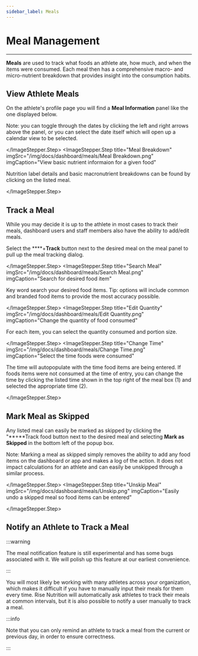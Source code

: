 ```yaml
---
sidebar_label: Meals
---
```



# Meal Management

---

**Meals** are used to track what foods an athlete ate, how much, and when the items were
consumed. Each meal then has a comprehensive macro- and micro-nutrient breakdown that provides insight into the consumption habits. 

## View Athlete Meals


On the athlete's profile page you will find a **Meal Information** panel like the one displayed below.  

Note: you can toggle through the dates by clicking the left and right arrows above the panel, or you
can select the date itself which will open up a calendar view to be selected.

 <ImageStepper>
  <ImageStepper.Step
    title="View Meals Panel"
    imgSrc="/img/docs/dashboard/meals/Meal Info_panel.png"
    imgCaption="View the meals panel to see tracked items"
  >

</ImageStepper.Step>
  <ImageStepper.Step
    title="Meal Breakdown"
    imgSrc="/img/docs/dashboard/meals/Meal Breakdown.png"
    imgCaption="View basic nutrient informaion for a given food"
  >

Nutrition label details and basic macronutrient breakdowns can be found by clicking on the listed meal. 

 </ImageStepper.Step>
</ImageStepper>

## Track a Meal

While you may decide it is up to the athlete in most cases to track their meals, dashboard users and staff members also have the ability to add/edit meals.

  <ImageStepper>
  <ImageStepper.Step
    title="Track Meal"
    imgSrc="/img/docs/dashboard/meals/Track Meal.png"
    imgCaption="Select the '**+**Track' button"
  >


Select the ****+**Track** button next to the desired meal on the meal panel to pull up the meal tracking dialog.

</ImageStepper.Step>
  <ImageStepper.Step
    title="Search Meal"
    imgSrc="/img/docs/dashboard/meals/Search Meal.png"
    imgCaption="Search for desired food item"
  >

Key word search your desired food items. Tip: options will include common and branded food items to provide the most accuracy possible. 

  </ImageStepper.Step>
  <ImageStepper.Step
    title="Edit Quantity"
    imgSrc="/img/docs/dashboard/meals/Edit Quantity.png"
    imgCaption="Change the quantity of food consumed"
  >

For each item, you can select the quantity consumed and portion size.



  </ImageStepper.Step>
  <ImageStepper.Step
    title="Change Time"
    imgSrc="/img/docs/dashboard/meals/Change Time.png"
    imgCaption="Select the time foods were consumed"
  >

The time will autopopulate with the time food items are being entered. If foods items were not consumed at the time of entry, you can change the time by clicking the listed time shown in the top right of the meal box (1) and selected the appropriate time (2). 

  </ImageStepper.Step>
</ImageStepper>

## Mark Meal as Skipped
Any listed meal can easily be marked as skipped by clicking the "**+**Track food button next to the desired meal and selecting **Mark as Skipped** in the bottom left of the popup box.

Note: Marking a meal as skipped simply removes the ability to add any food items on the dashboard or app and makes a log of the action. It does not impact calculations for an athlete and can easily be unskipped through a similar process. 

<ImageStepper>
  <ImageStepper.Step
    title="Skip Meal"
    imgSrc="/img/docs/dashboard/meals/Skip Meal.png"
    imgCaption="Keep track of skipped meals"
  >

 </ImageStepper.Step>
  <ImageStepper.Step
    title="Unskip Meal"
    imgSrc="/img/docs/dashboard/meals/Unskip.png"
    imgCaption="Easily undo a skipped meal so food items can be entered"
  >

</ImageStepper.Step>
</ImageStepper>



## Notify an Athlete to Track a Meal

:::warning

The meal notification feature is still experimental and has some bugs associated with it. We
will polish up this feature at our earliest convenience.

:::

You will most likely be working with many athletes across your organization, which
makes it difficult if you have to manually input their meals for them every time. Rise Nutrition
will automatically ask athletes to track their meals at common intervals, but it is also possible
to notify a user manually to track a meal.

:::info

Note that you can only remind an athlete to track a meal from the current or previous day, in
order to ensure correctness.

:::
